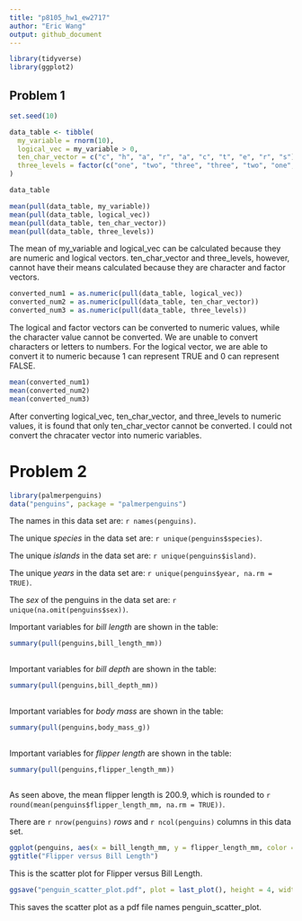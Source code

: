 ```yaml
---
title: "p8105_hw1_ew2717"
author: "Eric Wang"
output: github_document
---
```


```r

library(tidyverse)
library(ggplot2)

```

## Problem 1



```r

set.seed(10)

data_table <- tibble(
  my_variable = rnorm(10),
  logical_vec = my_variable > 0,
  ten_char_vector = c("c", "h", "a", "r", "a", "c", "t", "e", "r", "s"),
  three_levels = factor(c("one", "two", "three", "three", "two", "one", "one", "one", "three", "three"))
)

data_table
```

```r

mean(pull(data_table, my_variable))
mean(pull(data_table, logical_vec))
mean(pull(data_table, ten_char_vector))
mean(pull(data_table, three_levels))

```

The mean of my_variable and logical_vec can be calculated because they are numeric and logical vectors. ten_char_vector and three_levels, however, cannot have their means calculated because they are character and factor vectors.

```r

converted_num1 = as.numeric(pull(data_table, logical_vec))
converted_num2 = as.numeric(pull(data_table, ten_char_vector))
converted_num3 = as.numeric(pull(data_table, three_levels))

```

The logical and factor vectors can be converted to numeric values, while the character value cannot be converted. We are unable to convert characters or letters to numbers. For the logical vector, we are able to convert it to numeric because 1 can represent TRUE and 0 can represent FALSE. 

```r

mean(converted_num1)
mean(converted_num2)
mean(converted_num3)

```

After converting logical_vec, ten_char_vector, and three_levels to numeric values, it is found that only ten_char_vector cannot be converted. I could not convert the chracater vector into numeric variables. 

# Problem 2


```r

library(palmerpenguins)
data("penguins", package = "palmerpenguins")

```

The names in this data set are: 
`r names(penguins)`.

The unique *species* in the data set are: 
`r unique(penguins$species)`.

The unique *islands* in the data set are: 
`r unique(penguins$island)`.

The unique *years* in the data set are: 
`r unique(penguins$year, na.rm = TRUE)`.

The *sex* of the penguins in the data set are: 
`r unique(na.omit(penguins$sex))`.

Important variables for *bill length* are shown in the table:

```r

summary(pull(penguins,bill_length_mm))
        
```

Important variables for *bill depth* are shown in the table:

```r

summary(pull(penguins,bill_depth_mm))
        
```


Important variables for *body mass* are shown in the table:

```r

summary(pull(penguins,body_mass_g))
        
```

Important variables for *flipper length* are shown in the table:

```r

summary(pull(penguins,flipper_length_mm))
        
```

As seen above, the mean flipper length is 200.9, which is rounded to `r round(mean(penguins$flipper_length_mm, na.rm = TRUE))`.

There are `r nrow(penguins)` *rows* and `r ncol(penguins)` columns in this data set.

```r

ggplot(penguins, aes(x = bill_length_mm, y = flipper_length_mm, color = species)) + geom_point()
ggtitle("Flipper versus Bill Length")

```

This is the scatter plot for Flipper versus Bill Length.

```r

ggsave("penguin_scatter_plot.pdf", plot = last_plot(), height = 4, width = 6)

```

This saves the scatter plot as a pdf file names penguin_scatter_plot.